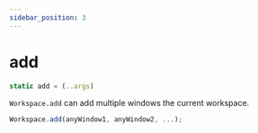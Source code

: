 ```yaml
---
sidebar_position: 3
---
```

# add

```js
static add = (..args)
```

`Workspace.add` can add multiple windows the current workspace.

```js
Workspace.add(anyWindow1, anyWindow2, ...);
```